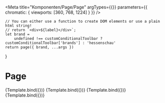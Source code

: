 

<Meta
    title="Komponenten/Page/Page"
    argTypes={{}}
    parameters={{ chromatic: { viewports: [360, 768, 1224] } }}
/>

    // You can either use a function to create DOM elements or use a plain html string!
    // return `<div>${label}</div>`;
    let brand =
        undefined !== customConditionalToolbar ? customConditionalToolbar['brands'] : 'hessenschau'
    return page({ brand, ...args })
}

# Page

<Preview withToolbar>
    <Story name="Default" args={NavigationData}>
        {Template.bind({})}
    </Story>
    <Story name="With Unwetter" args={NavigationData2}>
        {Template.bind({})}
    </Story>
    <Story name="With subnav open" args={NavigationData3}>
        {Template.bind({})}
    </Story>
    <Story name="With subnav open and Service Nav Item active" args={NavigationData4}>
        {Template.bind({})}
    </Story>
</Preview>

<ArgsTable story="Default" />
